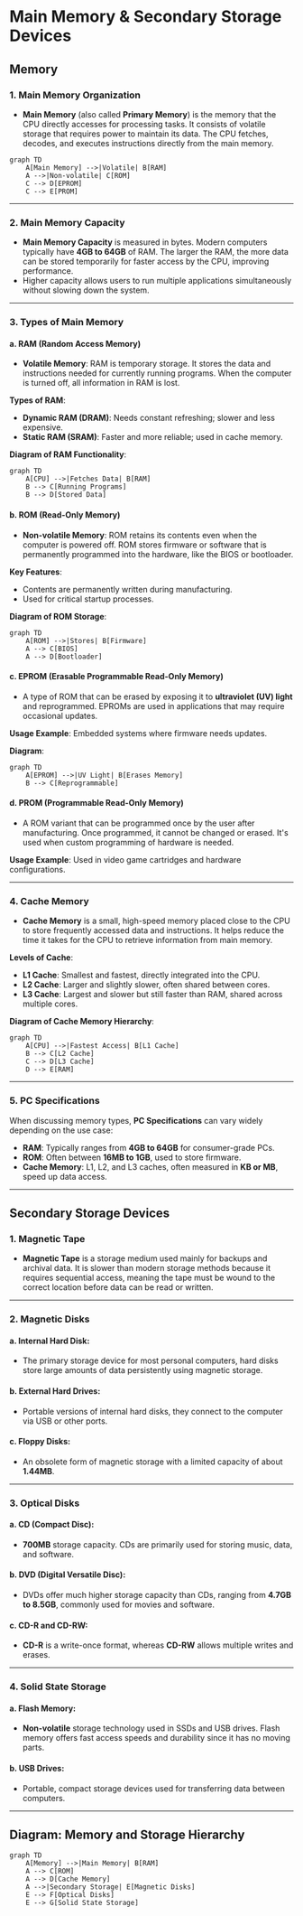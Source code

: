 # Main Memory & Secondary Storage Devices

## Memory

### 1. Main Memory Organization

- **Main Memory** (also called **Primary Memory**) is the memory that the CPU directly accesses for processing tasks. It consists of volatile storage that requires power to maintain its data. The CPU fetches, decodes, and executes instructions directly from the main memory.

```mermaid
graph TD
    A[Main Memory] -->|Volatile| B[RAM]
    A -->|Non-volatile| C[ROM]
    C --> D[EPROM]
    C --> E[PROM]
```

---

### 2. Main Memory Capacity

- **Main Memory Capacity** is measured in bytes. Modern computers typically have **4GB to 64GB** of RAM. The larger the RAM, the more data can be stored temporarily for faster access by the CPU, improving performance.
- Higher capacity allows users to run multiple applications simultaneously without slowing down the system.

---

### 3. Types of Main Memory

#### a. **RAM (Random Access Memory)**

- **Volatile Memory**: RAM is temporary storage. It stores the data and instructions needed for currently running programs. When the computer is turned off, all information in RAM is lost.
  
**Types of RAM**:
- **Dynamic RAM (DRAM)**: Needs constant refreshing; slower and less expensive.
- **Static RAM (SRAM)**: Faster and more reliable; used in cache memory.

**Diagram of RAM Functionality**:

```mermaid
graph TD
    A[CPU] -->|Fetches Data| B[RAM]
    B --> C[Running Programs]
    B --> D[Stored Data]
```

#### b. **ROM (Read-Only Memory)**

- **Non-volatile Memory**: ROM retains its contents even when the computer is powered off. ROM stores firmware or software that is permanently programmed into the hardware, like the BIOS or bootloader.

**Key Features**:
- Contents are permanently written during manufacturing.
- Used for critical startup processes.
  
**Diagram of ROM Storage**:

```mermaid
graph TD
    A[ROM] -->|Stores| B[Firmware]
    A --> C[BIOS]
    A --> D[Bootloader]
```

#### c. **EPROM (Erasable Programmable Read-Only Memory)**

- A type of ROM that can be erased by exposing it to **ultraviolet (UV) light** and reprogrammed. EPROMs are used in applications that may require occasional updates.
  
**Usage Example**: Embedded systems where firmware needs updates.

**Diagram**:

```mermaid
graph TD
    A[EPROM] -->|UV Light| B[Erases Memory]
    B --> C[Reprogrammable]
```

#### d. **PROM (Programmable Read-Only Memory)**

- A ROM variant that can be programmed once by the user after manufacturing. Once programmed, it cannot be changed or erased. It's used when custom programming of hardware is needed.
  
**Usage Example**: Used in video game cartridges and hardware configurations.

---

### 4. Cache Memory

- **Cache Memory** is a small, high-speed memory placed close to the CPU to store frequently accessed data and instructions. It helps reduce the time it takes for the CPU to retrieve information from main memory.
  
**Levels of Cache**:
- **L1 Cache**: Smallest and fastest, directly integrated into the CPU.
- **L2 Cache**: Larger and slightly slower, often shared between cores.
- **L3 Cache**: Largest and slower but still faster than RAM, shared across multiple cores.

**Diagram of Cache Memory Hierarchy**:

```mermaid
graph TD
    A[CPU] -->|Fastest Access| B[L1 Cache]
    B --> C[L2 Cache]
    C --> D[L3 Cache]
    D --> E[RAM]
```

---

### 5. PC Specifications

When discussing memory types, **PC Specifications** can vary widely depending on the use case:

- **RAM**: Typically ranges from **4GB to 64GB** for consumer-grade PCs.
- **ROM**: Often between **16MB to 1GB**, used to store firmware.
- **Cache Memory**: L1, L2, and L3 caches, often measured in **KB or MB**, speed up data access.

---

## Secondary Storage Devices

### 1. Magnetic Tape

- **Magnetic Tape** is a storage medium used mainly for backups and archival data. It is slower than modern storage methods because it requires sequential access, meaning the tape must be wound to the correct location before data can be read or written.

---

### 2. Magnetic Disks

#### a. **Internal Hard Disk**: 
- The primary storage device for most personal computers, hard disks store large amounts of data persistently using magnetic storage.

#### b. **External Hard Drives**: 
- Portable versions of internal hard disks, they connect to the computer via USB or other ports.

#### c. **Floppy Disks**: 
- An obsolete form of magnetic storage with a limited capacity of about **1.44MB**.

---

### 3. Optical Disks

#### a. **CD (Compact Disc)**:
- **700MB** storage capacity. CDs are primarily used for storing music, data, and software.

#### b. **DVD (Digital Versatile Disc)**:
- DVDs offer much higher storage capacity than CDs, ranging from **4.7GB to 8.5GB**, commonly used for movies and software.

#### c. **CD-R and CD-RW**:
- **CD-R** is a write-once format, whereas **CD-RW** allows multiple writes and erases.

---

### 4. Solid State Storage

#### a. **Flash Memory**:
- **Non-volatile** storage technology used in SSDs and USB drives. Flash memory offers fast access speeds and durability since it has no moving parts.

#### b. **USB Drives**:
- Portable, compact storage devices used for transferring data between computers.

---

## Diagram: Memory and Storage Hierarchy

```mermaid
graph TD
    A[Memory] -->|Main Memory| B[RAM]
    A --> C[ROM]
    A --> D[Cache Memory]
    A -->|Secondary Storage| E[Magnetic Disks]
    E --> F[Optical Disks]
    E --> G[Solid State Storage]
```
